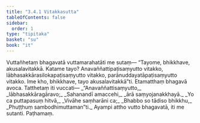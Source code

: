 ```yaml
---
title: "3.4.1 Vitakkasutta"
tableOfContents: false
sidebar:
  order: 1
type: "tipitaka"
basket: "su"
book: "it"
---
```



<DynamicBreadcrumb />

<Division number="80" book="it" bookNo="18" page="244">

<Paragraph number="535" book="it">
Vuttañhetaṃ bhagavatā vuttamarahatāti me sutaṃ—
</Paragraph>

<Paragraph number="536" book="it">
“Tayome, bhikkhave, akusalavitakkā. Katame tayo? Anavaññattipaṭisaṃyutto vitakko, lābhasakkārasilokapaṭisaṃyutto vitakko, parānuddayatāpaṭisaṃyutto vitakko. Ime kho, bhikkhave, tayo akusalavitakkā”ti. Etamatthaṃ bhagavā avoca. Tatthetaṃ iti vuccati—
</Paragraph>

<Paragraph number="537" type="verses" book="it">
_“Anavaññattisaṃyutto,_  
_lābhasakkāragāravo;_  
_Sahanandī amaccehi,_  
_ārā saṃyojanakkhayā._  

</Paragraph>

<Paragraph number="538" type="verses" book="it">
_Yo ca puttapasuṃ hitvā,_  
_Vivāhe saṃharāni ca;_  
_Bhabbo so tādiso bhikkhu,_  
_Phuṭṭhuṃ sambodhimuttaman”ti._  

</Paragraph>

<Paragraph number="539" book="it">
Ayampi attho vutto bhagavatā, iti me sutanti.

</Paragraph>
</Division>

<Paragraph number="540" type="center" book="it">
Paṭhamaṃ.
</Paragraph>